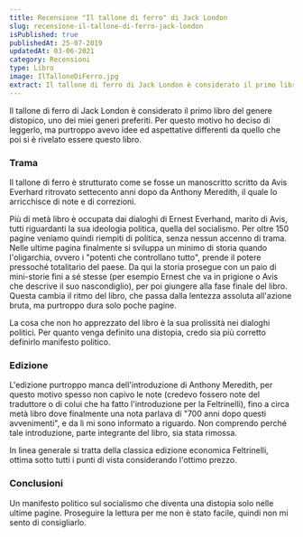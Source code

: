 ```yaml
---
title: Recensione "Il tallone di ferro" di Jack London
slug: recensione-il-tallone-di-ferro-jack-london
isPublished: true
publishedAt: 25-07-2019
updatedAt: 03-06-2021
category: Recensioni
type: Libro
image: IlTalloneDiFerro.jpg
extract: Il tallone di ferro di Jack London è considerato il primo libro del genere distopico, uno dei miei generi preferiti. Per questo motivo ho deciso di leggerlo, ma purtroppo avevo idee ed aspettative differenti da quello che poi si è rivelato essere questo libro.
---
```


<Book slug="il-tallone-di-ferro" />

Il tallone di ferro di Jack London è considerato il primo libro del genere distopico, uno dei miei generi preferiti. Per questo motivo ho deciso di leggerlo, ma purtroppo avevo idee ed aspettative differenti da quello che poi si è rivelato essere questo libro.

### Trama

Il tallone di ferro è strutturato come se fosse un manoscritto scritto da Avis Everhard ritrovato settecento anni dopo da Anthony Meredith, il quale lo arricchisce di note e di correzioni.

Più di metà libro è occupata dai dialoghi di Ernest Everhand, marito di Avis, tutti riguardanti la sua ideologia politica, quella del socialismo. Per oltre 150 pagine veniamo quindi riempiti di politica, senza nessun accenno di trama. Nelle ultime pagina finalmente si sviluppa un minimo di storia quando l'oligarchia, ovvero i "potenti che controllano tutto", prende il potere pressoché totalitario del paese. Da qui la storia prosegue con un paio di mini-storie fini a sé stesse (per esempio Ernest che va in prigione o Avis che descrive il suo nascondiglio), per poi giungere alla fase finale del libro. Questa cambia il ritmo del libro, che passa dalla lentezza assoluta all'azione bruta, ma purtroppo dura solo poche pagine.

La cosa che non ho apprezzato del libro è la sua prolissità nei dialoghi politici. Per quanto venga definito una distopia, credo sia più corretto definirlo manifesto politico.

### Edizione

L'edizione purtroppo manca dell'introduzione di Anthony Meredith, per questo motivo spesso non capivo le note (credevo fossero note del traduttore o di colui che ha fatto l'introduzione per la Feltrinelli), fino a circa metà libro dove finalmente una nota parlava di "700 anni dopo questi avvenimenti", e da lì mi sono informato a riguardo. Non comprendo perché tale introduzione, parte integrante del libro, sia stata rimossa.

In linea generale si tratta della classica edizione economica Feltrinelli, ottima sotto tutti i punti di vista considerando l'ottimo prezzo.

### Conclusioni

Un manifesto politico sul socialismo che diventa una distopia solo nelle ultime pagine. Proseguire la lettura per me non è stato facile, quindi non mi sento di consigliarlo.